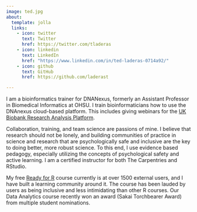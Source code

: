 ```yaml
---
image: ted.jpg
about:
  template: jolla
  links:
    - icon: twitter
      text: Twitter
      href: https://twitter.com/tladeras
    - icon: linkedin
      text: LinkedIn
      href: "https://www.linkedin.com/in/ted-laderas-0714a92/"
    - icon: github
      text: GitHub
      href: https://github.com/laderast

---
```


I am a bioinformatics trainer for DNANexus, formerly an Assistant Professor in Biomedical Informatics at OHSU. I train bioinformaticians how to use the DNAnexus cloud-based platform. This includes giving webinars for the [UK Biobank Research Analysis Platform](https://www.youtube.com/playlist?list=PLRkZ0Fz-n3Z7Jg0Vz4vudLYnBza4EUGLM).

Collaboration, training, and team science are passions of mine. I believe that research should not be lonely, and building communities of practice in science and research that are psychologically safe and inclusive are the key to doing better, more robust science. To this end, I use evidence based pedagogy, especially utilizing the concepts of psychological safety and active learning. I am a certified instructor for both The Carpentries and RStudio.

My free [Ready for R](https://ready4r.netlify.app) course currently is at over 1500 external users, and I have built a learning community around it. The course has been lauded by users as being inclusive and less intimidating than other R courses. Our Data Analytics course recently won an award (Sakai Torchbearer Award) from multiple student nominations.